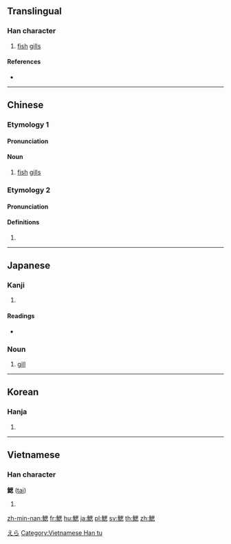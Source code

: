 {{character info/new}}
{{also|鳃}}
==Translingual==

===Han character===
{{Han char|rn=195|rad=魚|as=09|sn=20|four=26330|canj=NFWP}}

# [[fish]] [[gills]]

====References====
* {{Han ref|kx=1475.080|dkj=46344|dj=2006.320|hdz=74701.150|uh=9C13|ud=39955|bh=C4CE|bd=50382}}

----

==Chinese==
{{zh-forms|s=鳃}}

===Etymology 1===

====Pronunciation====
{{zh-pron
|m=sāi
|c=soi1
|h=pfs=
|md=
|mn=chhi
|w=
|mc=y
|oc=y
|cat=n
}}

====Noun====
{{zh-noun}}

# [[fish]] [[gill]]s

===Etymology 2===

====Pronunciation====
{{zh-pron
|m=xǐ
|c=saai2
|h=pfs=
|md=
|mn=
|w=
|mc=
|oc=
|cat=
}}

====Definitions====
{{zh-hanzi}}

# {{zh-only used in|鰓鰓}}

{{zh-cat|Ichthyology}}

----

==Japanese==

===Kanji===
{{ja-kanji|grade=|rs=魚09}}

# {{defn|lang=ja|sort=魚09}}

====Readings====
* {{ja-readings|on=[[さい]] (sai), [[し]] (shi)|kun=[[えら]] (era)}}

===Noun===
{{ja-noun|えら}}

# [[gill]] {{gloss|breathing organ of fish and other aquatic animals}}

[[Category:ja:Ichthyology|えら]]

----

==Korean==

===Hanja===
{{ko-hanja|hangeul=새|eumhun=|rv=sae|mr=sae|y=say}}

# {{defn|lang=ko|sort=魚09}}

----

==Vietnamese==

===Han character===
'''鰓''' ([[tai]])

# {{defn|vi}}

[[Category:Vietnamese Han tu]]

[[zh-min-nan:鰓]]
[[fr:鰓]]
[[hu:鰓]]
[[ja:鰓]]
[[pl:鰓]]
[[sv:鰓]]
[[th:鰓]]
[[zh:鰓]]